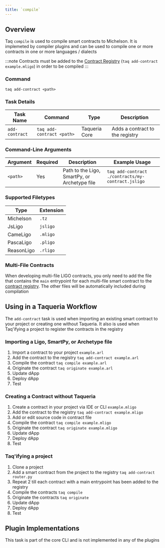 ```yaml
---
title: `compile`
---
```


## Overview

Taq `compile` is used to compile smart contracts to Michelson. It is implemeted by compiler plugins and can be used to compile one or more contracts in one or more languages / dialects

:::note
Contracts must be added to the [Contract Registry](/docs/tasks/add-contract) (`taq add-contract example.mligo`) in order to be compiled
:::

### Command

```shell
taq add-contract <path> 
```

### Task Details

| Task Name      | Command                       | Type           | Description                     | 
| -------------- | ----------------------------- | -------------- | ------------------------------- |
| `add-contract` | `taq add-contract <path> `    | Taqueria Core  | Adds a contract to the registry |

### Command-Line Arguments

| Argument       | Required | Description                                  | Example Usage                                     |
| -------------- | -------- | -------------------------------------------- | ------------------------------------------------- |
| `<path>`       | Yes      | Path to the Ligo, SmartPy, or Archetype file | `taq add-contract ./contracts/my-contract.jsligo` |

### Supported Filetypes

| Type             | Extension  |
| ---------------- | ---------- |
| Michelson        | `.tz`      |
| JsLigo           | `jsligo`   |
| CameLigo         | `.mligo`   |
| PascaLigo        | `.pligo`   |     
| ReasonLigo       | `.rligo`   |

### Multi-File Contracts

When developing multi-file LIGO contracts, you only need to add the file that contains the `main` entrypoint for each multi-file smart contract to the [contract registry](/docs/tasks/add-contract). The other files will be automatically included during compilation

## Using in a Taqueria Workflow

The `add-contract` task is used when importing an existing smart contract to your project or creating one without Taqueria.  It also is used when Taq'ifying a project to register the contracts in the registry

### Importing a Ligo, SmartPy, or Archetype file

1. Import a contract to your project `example.arl`
2. Add the contract to the registry `taq add-contract example.arl`
3. Compile the contract `taq compile example.arl`
4. Originate the contract `taq originate example.arl`
5. Update dApp
6. Deploy dApp
7. Test

### Creating a Contract without Taqueria 

1. Create a contract in your project via IDE or CLI `example.mligo`
2. Add the contract to the registry `taq add-contract example.mligo`
3. Add or edit source code in contract file
4. Compile the contract `taq compile example.mligo`
5. Originate the contract `taq originate example.mligo`
6. Update dApp
7. Deploy dApp
8. Test

### Taq'ifying a project

1. Clone a project
2. Add a smart contract from the project to the registry `taq add-contract router.py`
3. Repeat 2 till each contract with a main entrypoint has been added to the registry
4. Compile the contracts `taq compile`
5. Originate the contracts `taq originate`
6. Update dApp
7. Deploy dApp
8. Test



## Plugin Implementations

This task is part of the core CLI and is not implemented in any of the plugins
